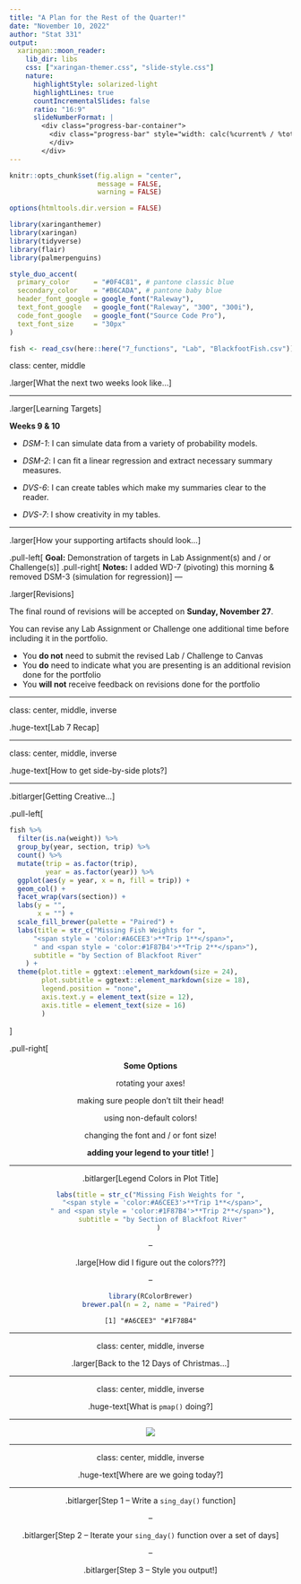 ```yaml
---
title: "A Plan for the Rest of the Quarter!"
date: "November 10, 2022"
author: "Stat 331"
output:
  xaringan::moon_reader:
    lib_dir: libs
    css: ["xaringan-themer.css", "slide-style.css"]
    nature:
      highlightStyle: solarized-light
      highlightLines: true
      countIncrementalSlides: false
      ratio: "16:9"
      slideNumberFormat: |
        <div class="progress-bar-container">
          <div class="progress-bar" style="width: calc(%current% / %total% * 100%);">
          </div>
        </div>
---
```



```r
knitr::opts_chunk$set(fig.align = "center", 
                      message = FALSE, 
                      warning = FALSE)

options(htmltools.dir.version = FALSE)

library(xaringanthemer)
library(xaringan)
library(tidyverse)
library(flair)
library(palmerpenguins)

style_duo_accent(
  primary_color      = "#0F4C81", # pantone classic blue
  secondary_color    = "#B6CADA", # pantone baby blue
  header_font_google = google_font("Raleway"),
  text_font_google   = google_font("Raleway", "300", "300i"),
  code_font_google   = google_font("Source Code Pro"),
  text_font_size     = "30px"
)

fish <- read_csv(here::here("7_functions", "Lab", "BlackfootFish.csv"))
```

class: center, middle

.larger[What the next two weeks look like...]

---

.larger[Learning Targets]

**Weeks 9 & 10**

- *DSM-1*: I can simulate data from a variety of probability models.

- *DSM-2*: I can fit a linear regression and extract necessary summary measures.

- *DVS-6*: I can create tables which make my summaries clear to the reader.

- *DVS-7*: I show creativity in my tables.

---

.larger[How your supporting artifacts should look...]

.pull-left[
**Goal:** Demonstration of targets in Lab Assignment(s) and / or Challenge(s)
]
.pull-right[
**Notes:** I added WD-7 (pivoting) this morning & removed DSM-3 (simulation for regression)
]
---

.larger[Revisions]

The final round of revisions will be accepted on **Sunday, November 27**. 

You can revise any Lab Assignment or Challenge one additional time before
including it in the portfolio.

- You **do not** need to submit the revised Lab / Challenge to Canvas
- You **do** need to indicate what you are presenting is an
additional revision done for the portfolio
- You **will not** receive feedback on revisions done for the portfolio

---

class: center, middle, inverse

.huge-text[Lab 7 Recap]

---

class: center, middle, inverse

.huge-text[How to get side-by-side plots?]

---

.bitlarger[Getting Creative...]

.pull-left[
```r
fish %>% 
  filter(is.na(weight)) %>% 
  group_by(year, section, trip) %>% 
  count() %>% 
  mutate(trip = as.factor(trip), 
         year = as.factor(year)) %>% 
  ggplot(aes(y = year, x = n, fill = trip)) + 
  geom_col() + 
  facet_wrap(vars(section)) + 
  labs(y = "", 
       x = "") +
  scale_fill_brewer(palette = "Paired") +
  labs(title = str_c("Missing Fish Weights for ",
      "<span style = 'color:#A6CEE3'>**Trip 1**</span>",
      " and <span style = 'color:#1F87B4'>**Trip 2**</span>"),
      subtitle = "by Section of Blackfoot River"
    ) + 
  theme(plot.title = ggtext::element_markdown(size = 24),
        plot.subtitle = ggtext::element_markdown(size = 18),
        legend.position = "none", 
        axis.text.y = element_text(size = 12), 
        axis.title = element_text(size = 16)
        )

```
]

.pull-right[
<center>

**Some Options**

rotating your axes!

making sure people don't tilt their head!

using non-default colors!

changing the font and / or font size!

**adding your legend to your title!**
]

---

.bitlarger[Legend Colors in Plot Title]

```r
labs(title = str_c("Missing Fish Weights for ",
      "<span style = 'color:#A6CEE3'>**Trip 1**</span>",
      " and <span style = 'color:#1F87B4'>**Trip 2**</span>"),
      subtitle = "by Section of Blackfoot River"
    )
```

--

<center>
.large[How did I figure out the colors???]
</center>

--

```r
library(RColorBrewer)
brewer.pal(n = 2, name = "Paired")
```

```
[1] "#A6CEE3" "#1F78B4"
```

---

class: center, middle, inverse

.larger[Back to the 12 Days of Christmas...]

---

class: center, middle, inverse

.huge-text[What is `pmap()` doing?]

---

![](images/pmap.png)

---

class: center, middle, inverse

.huge-text[Where are we going today?]

---

.bitlarger[Step 1 -- Write a `sing_day()` function]

--

.bitlarger[Step 2 -- Iterate your `sing_day()` function over a set of days]

--

.bitlarger[Step 3 -- Style you output!]


